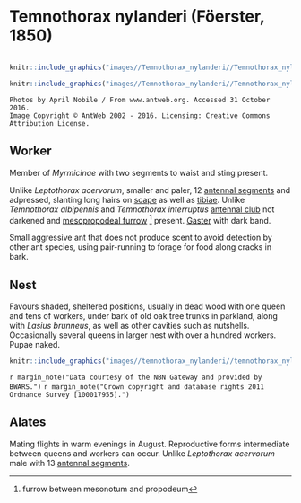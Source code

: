 # **Temnothorax nylanderi** (Föerster, 1850)

```marginfigure
```

```r
knitr::include_graphics("images//Temnothorax_nylanderi//Temnothorax_nylanderi_head.jpg")
```

```r
knitr::include_graphics("images//Temnothorax_nylanderi//Temnothorax_nylanderi_side.jpg")
```

```block
Photos by April Nobile / From www.antweb.org. Accessed 31 October 2016.
Image Copyright © AntWeb 2002 - 2016. Licensing: Creative Commons Attribution License.
```

## Worker
Member of *Myrmicinae* with two segments to waist and sting present.

Unlike *Leptothorax acervorum*, smaller and paler, 12 [antennal segments](#glossary) and adpressed, slanting long hairs on [scape](#glossary) as well as [tibiae](#glossary). Unlike *Temnothorax albipennis* and *Temnothorax interruptus* [antennal club](#glossary) not darkened and [mesopropodeal furrow](#glossary) ^[furrow between mesonotum and propodeum] present. [Gaster](#glossary) with dark band.

Small aggressive ant that does not produce scent to avoid detection by other ant species, using pair-running to forage for food along cracks in bark.

## Nest
Favours shaded, sheltered positions, usually in dead wood with one queen and tens of workers, under bark of old oak tree trunks in parkland, along with *Lasius brunneus*, as well as other cavities such as nutshells. Occasionally several queens in larger nest with over a hundred workers. Pupae naked.

```r
knitr::include_graphics("images//temnothorax_nylanderi//temnothorax_nylanderi_map.png")
```
`r margin_note("Data courtesy of the NBN Gateway and provided by BWARS.")`
`r margin_note("Crown copyright and database rights 2011 Ordnance Survey [100017955].")`

## Alates
Mating flights in warm evenings in August. Reproductive forms intermediate between queens and workers can occur. Unlike *Leptothorax acervorum* male with 13 [antennal segments](#glossary).

\pagebreak